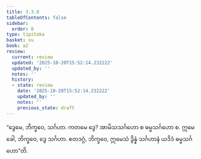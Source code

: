 ```yaml
---
title: 3.3.8
tableOfContents: false
sidebar:
  order: 8
type: tipitaka
basket: su
book: a2
review:
  current: review
  updated: '2025-10-20T15:52:14.232222'
  updated_by: ''
  notes: ''
  history:
  - state: review
    date: '2025-10-20T15:52:14.232222'
    updated_by: ''
    notes: ''
    previous_state: draft
---
```



<DynamicBreadcrumb />


<ReviewStatus review={frontmatter.review} showDetails={true} />

<HypothesisAnnotation frontmatter={frontmatter} />

<Division number="149" book="a2" e="ch" v="15" p="91">

<Paragraph number="240" book="a2">
“ဒွေမေ, ဘိက္ခဝေ, သင်္ဂဟာ. ကတမေ ဒွေ? အာမိသသင်္ဂဟော စ ဓမ္မသင်္ဂဟော စ. ဣမေ ခေါ, ဘိက္ခဝေ, ဒွေ သင်္ဂဟာ. ဧတဒဂ္ဂံ, ဘိက္ခဝေ, ဣမေသံ ဒွိန္နံ သင်္ဂဟာနံ ယဒိဒံ ဓမ္မသင်္ဂဟော”တိ.
</Paragraph>
</Division>